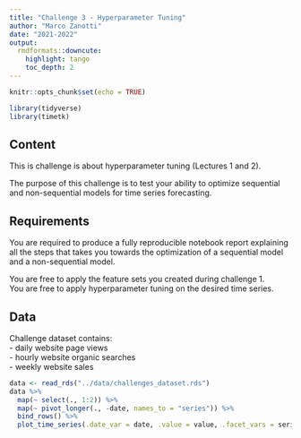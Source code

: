```yaml
---
title: "Challenge 3 - Hyperparameter Tuning"
author: "Marco Zanotti"
date: "2021-2022"
output: 
  rmdformats::downcute:
    highlight: tango
    toc_depth: 2
---
```


```r
knitr::opts_chunk$set(echo = TRUE)

library(tidyverse)
library(timetk)
```

## Content

This is challenge is about hyperparameter tuning (Lectures 1 and 2).  

The purpose of this challenge is to test your ability to optimize sequential and
non-sequential models for time series forecasting.  



## Requirements

You are required to produce a fully reproducible notebook report explaining 
all the steps that takes you towards the optimization of a sequential model and
a non-sequential model.  

You are free to apply the feature sets you created during challenge 1.  
You are free to apply hyperparameter tuning on the desired time series.  



## Data

Challenge dataset contains:  
- daily website page views   
- hourly website organic searches  
- weekly website sales  

```r
data <- read_rds("../data/challenges_dataset.rds")
data %>% 
  map(~ select(., 1:2)) %>% 
  map(~ pivot_longer(., -date, names_to = "series")) %>% 
  bind_rows() %>% 
  plot_time_series(.date_var = date, .value = value, .facet_vars = series, .facet_scales = "free")
```
